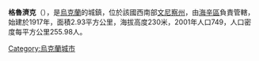 {{coord|48|44|46|N|29|36|42|E|scale:30000|display=title}}

'''格魯濟克'''（{{lang-uk|Грузьке}}），是[[烏克蘭|烏克蘭]]的城鎮，位於該國西南部[[文尼察州|文尼察州]]，由[[海辛區|海辛區]]負責管轄，始建於1917年，面積2.93平方公里，海拔高度230米，2001年人口749，人口密度每平方公里255.98人。

{{Ukraine-geo-stub}}
[[Category:烏克蘭城市|Category:烏克蘭城市]]